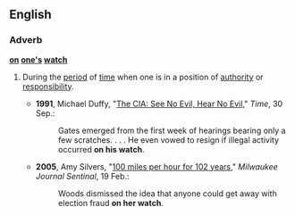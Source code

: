 ==English==

===Adverb===
'''[[on]] [[one]][['s]] [[watch]]'''

# {{context|chiefly|US|idiomatic}} During the [[period]] of [[time]] when one is in a position of [[authority]] or [[responsibility]].
#* '''1991''', Michael Duffy, "[http://www.time.com/time/magazine/article/0,9171,973943-2,00.html The CIA: See No Evil, Hear No Evil]," ''Time'', 30 Sep.:
#*: Gates emerged from the first week of hearings bearing only a few scratches. . . . He even vowed to resign if illegal activity occurred '''on his watch'''.
#* '''2005''', Amy Silvers, "[http://www.jsonline.com/story/index.aspx?id=303103 100 miles per hour for 102 years]," ''Milwaukee Journal Sentinal'', 19 Feb.:
#*: Woods dismissed the idea that anyone could get away with election fraud '''on her watch'''.